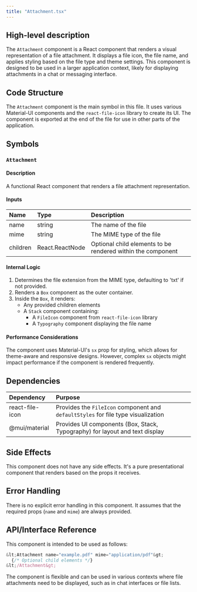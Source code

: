 ```yaml
---
title: "Attachment.tsx"
---
```


## High-level description
The `Attachment` component is a React component that renders a visual representation of a file attachment. It displays a file icon, the file name, and applies styling based on the file type and theme settings. This component is designed to be used in a larger application context, likely for displaying attachments in a chat or messaging interface.

## Code Structure
The `Attachment` component is the main symbol in this file. It uses various Material-UI components and the `react-file-icon` library to create its UI. The component is exported at the end of the file for use in other parts of the application.

## Symbols

### `Attachment`
#### Description
A functional React component that renders a file attachment representation.

#### Inputs
| Name | Type | Description |
|:-----|:-----|:------------|
| name | string | The name of the file |
| mime | string | The MIME type of the file |
| children | React.ReactNode | Optional child elements to be rendered within the component |

#### Internal Logic
1. Determines the file extension from the MIME type, defaulting to 'txt' if not provided.
2. Renders a `Box` component as the outer container.
3. Inside the `Box`, it renders:
   - Any provided children elements
   - A `Stack` component containing:
     - A `FileIcon` component from `react-file-icon` library
     - A `Typography` component displaying the file name

#### Performance Considerations
The component uses Material-UI's `sx` prop for styling, which allows for theme-aware and responsive designs. However, complex `sx` objects might impact performance if the component is rendered frequently.

## Dependencies
| Dependency | Purpose |
|:-----------|:--------|
| react-file-icon | Provides the `FileIcon` component and `defaultStyles` for file type visualization |
| @mui/material | Provides UI components (Box, Stack, Typography) for layout and text display |

## Side Effects
This component does not have any side effects. It's a pure presentational component that renders based on the props it receives.

## Error Handling
There is no explicit error handling in this component. It assumes that the required props (`name` and `mime`) are always provided.

## API/Interface Reference
This component is intended to be used as follows:
```jsx
&lt;Attachment name="example.pdf" mime="application/pdf"&gt;
  {/* Optional child elements */}
&lt;/Attachment&gt;
```

The component is flexible and can be used in various contexts where file attachments need to be displayed, such as in chat interfaces or file lists.
